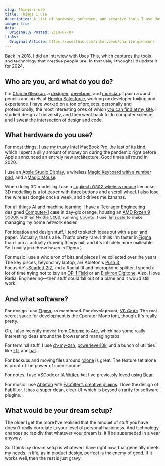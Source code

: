 ```yaml
---
slug: things-i-use
title: Things I use
description: A list of hardware, software, and creative tools I use day-to-day.
image: true
data:
  Originally Posted: 2018-07-07
links:
  Original Article: https://usesthis.com/interviews/charlie.gleason/
---
```


Back in 2018, I did an interview with [Uses This](https://usesthis.com/interviews/charlie.gleason/), which captures the tools and technology that creative people use. In that vein, I thought I'd update it for 2024.

## Who are you, and what do you do?

I'm [Charlie Gleason](https://charliegleason.com/), a [designer](https://dribbble.com/superhighfives), [developer](https://github.com/superhighfives), and [musician](http://wearebrightly.com/). I push around pencils and pixels at <del className="opacity-50">[Heroku](https://www.heroku.com/)</del> [Salesforce](https://www.salesforce.com/), working on developer tooling and experience. I have worked on a ton of projects, personally and professionally, the most interesting ones of which [you can find at my site](https://charliegleason.com/). I studied design at university, and then went back to do computer science, and I sweat the intersection of design and code.

## What hardware do you use?

For most things, I use my trusty Intel [MacBook Pro](https://www.apple.com/macbook-pro/), the last of its kind, which I spent a silly amount of money on during the pandemic right before Apple announced an entirely new architecture. Good times all round in 2020.

I use an [Apple Studio Display](https://www.apple.com/uk/studio-display/), a wireless [Magic Keyboard with a number pad](https://www.apple.com/uk/shop/product/MQ052B/A/magic-keyboard-with-numeric-keypad-british-english), and a [Magic Mouse](https://www.apple.com/uk/shop/product/MK2E3Z/A/magic-mouse-white-multi-touch-surface).

When doing 3D modelling I use a [Logitech G502 wireless mouse](https://www.logitechg.com/en-gb/products/gaming-mice/g502-lightspeed-wireless-gaming-mouse.html) because 3D modelling is a lot easier with three buttons and a scroll wheel. I also lose the wireless dongle once a week, and it drives me bananas.

For all things AI and machine learning, I have a Teenager Engineering designed [Computer-1](https://teenage.engineering/products/computer-1) case in day-glo orange, housing an [AMD Ryzen 9 3900X](https://www.amd.com/en/product/8436) with an [Nvidia 3060](https://www.nvidia.com/en-gb/geforce/graphics-cards/30-series/rtx-3060-3060ti/), running [Ubuntu](https://ubuntu.com/). I use [Tailscale](https://tailscale.com/) to make managing my home network easier.

For ideation and design stuff, I tend to sketch ideas out with a pen and paper. (Actually, that's a lie. That's pretty rare. I think I'm faster in [Figma](https://www.figma.com/) than I am at actually drawing things out, and it's infinitely more malleable. So I usally just throw boxes in Figma.)

For music I use a whole ton of bits and pieces I've collected over the years. The key pieces, beyond my laptop, are Ableton's [Push 3](https://ableton.com/push), Focusrite's [Scarlett 2i2](http://web.archive.org/web/20230528064506/https://focusrite.com/en/usb-audio-interface/scarlett/scarlett-2i2-studio), and a Radial DI and microphone splitter. I spend a lot of time trying not to buy an [OP-1 Field](https://teenage.engineering/store/op-1-field/) or an [Elektron Digitone](https://www.google.com/search?q=elektro+digitone&sourceid=chrome&ie=UTF-8). Also, I love [Radial Engineering](https://www.radialeng.com/)—their stuff could fall out of a plane and it would still work.

## And what software?

For design I use [Figma](https://www.figma.com/), as mentioned. For development, [VS Code](https://code.visualstudio.com/). The real secret sauce for development is the Operator Mono font, though. It's really pretty.

Oh, I also recently moved from [Chrome](https://www.google.com/intl/en/chrome/) to [Arc](https://www.arc.com), which has some really interesting ideas around the browser and managing tabs.

For terminal stuff, I use [oh-my-zsh](https://ohmyz.sh/), [powerlevel10k](https://github.com/romkatv/powerlevel10k), and a bunch of utilities like [zfz](https://github.com/junegunn/fzf) and [bat](https://github.com/sharkdp/bat).

For backups and moving files around [rclone](https://rclone.org/) is great. The feature set alone is proof of the power of open-source.

For notes, I use VSCode or [IA Writer](https://ia.net/writer), but I've previously loved using [Bear](https://bear.app/).

For music I use [Ableton](https://www.ableton.com/en/live/) with [Fabfilter's creative plugins](https://www.fabfilter.com/). I love the design of Fabfilter. It has a super clean, clear UI, which is beyond a rarity for software plugins.

## What would be your dream setup?

The older I get the more I've realised that the amount of stuff you have doesn't really correlate to your level of personal happiness. And technology changes so rapidly that whatever your dream is, it'll be superseded in a year anyway.

So I think my dream setup is whatever I have right now, that generally meets my needs. In life, as in product design, perfect is the enemy of good. If it works well, then the rest is just gravy.
